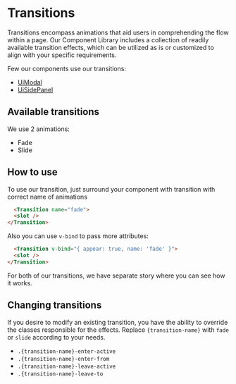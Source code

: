 
<Meta title="Getting Started/Design System/Utilities/Transitions" />

# Transitions
Transitions encompass animations that aid users in comprehending the flow within a page.
Our Component Library includes a collection of readily available transition effects, which can be utilized as is or customized to align with your specific requirements.

Few our components use our transitions:
- [UiModal](?path=/docs/organisms-modal--docs)
- [UiSidePanel](?path=/docs/organisms-sidepanel--docs)

## Available transitions
We use 2 animations:
- Fade
- Slide

## How to use
To use our transition, just surround your component with transition with correct name of animations
```html
  <Transition name="fade">
  <slot />
</Transition>
```
Also you can use ```v-bind``` to pass more attributes:
```html
  <Transition v-bind="{ appear: true, name: 'fade' }">
  <slot />
</Transition>
```
For both of our transitions, we have separate story where you can see how it works.

## Changing transitions
If you desire to modify an existing transition, you have the ability to override the classes responsible for the effects.
Replace ```{transition-name}``` with ```fade``` or ```slide``` according to your needs.

- ```.{transition-name}-enter-active```
- ```.{transition-name}-enter-from```
- ```.{transition-name}-leave-active```
- ```.{transition-name}-leave-to```
